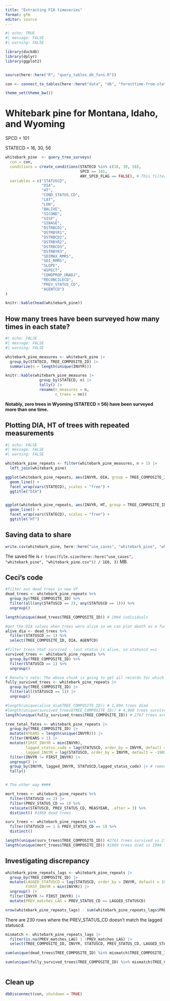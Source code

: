 ```yaml
---
title: "Extracting FIA timeseries"
format: gfm
editor: source
---
```


```r
#| echo: TRUE
#| message: FALSE
#| warning: FALSE

library(duckdb)
library(dplyr)
library(ggplot2)


source(here::here("R", "query_tables_db_fxns.R"))

con <- connect_to_tables(here::here("data", "db", "foresttime-from-state-parquet.duckdb"))

theme_set(theme_bw())

```


# Whitebark pine for Montana, Idaho, and Wyoming

SPCD = 101

STATECD = 16, 30, 56

```r

whitebark_pine  <- query_tree_surveys(
  con = con,
  conditions = create_conditions(STATECD %in% c(16, 30, 56),
                                 SPCD == 101,
                                 ANY_SPCD_FLAG == FALSE), # This filters out trees with changing SPCD over time
  variables = c("STATUSCD", 
                "DIA", 
                "HT", 
                "COND_STATUS_CD", 
                "LAT", 
                "LON",
                "BALIVE", 
                "SICOND", 
                "SISP", 
                "SIBASE",
                "DSTRBCD1",
                "DSTRBYR1",
                "DSTRBCD2",
                "DSTRBYR2",
                "DSTRBCD3",
                "DSTRBYR3",
                "SDIMAX_RMRS",
                "SDI_RMRS",
                "SLOPE",
                "ASPECT",
                "CONDPROP_UNADJ",
                "RECONCILECD",
                "PREV_STATUS_CD",
                "AGENTCD")
)

knitr::kable(head(whitebark_pine))

```


## How many trees have been surveyed how many times in each state?

```r
#| echo: FALSE
#| message: FALSE
#| warning: FALSE

whitebark_pine_measures <- whitebark_pine |> 
  group_by(STATECD, TREE_COMPOSITE_ID) |>
  summarize(n = length(unique(INVYR))) 

knitr::kable(whitebark_pine_measures |>
               group_by(STATECD, n) |>
               tally() |>
               rename(n_measures = n,
                      n_trees = nn))


```

**Notably, zero trees in Wyoming (STATECD = 56) have been surveyed more than one time.**

## Plotting DIA, HT of trees with repeated measurements

```r
#| echo: FALSE
#| message: FALSE
#| warning: FALSE

whitebark_pine_repeats <- filter(whitebark_pine_measures, n > 1) |>
  left_join(whitebark_pine)

ggplot(whitebark_pine_repeats, aes(INVYR, DIA, group = TREE_COMPOSITE_ID)) +
  geom_line() +
  facet_wrap(vars(STATECD), scales = "free") +
  ggtitle("DIA")


ggplot(whitebark_pine_repeats, aes(INVYR, HT, group = TREE_COMPOSITE_ID)) +
  geom_line() +
  facet_wrap(vars(STATECD), scales = "free") +
  ggtitle("HT")

```

## Saving data to share

```r

write.csv(whitebark_pine, here::here("use_cases", "whitebark_pine", "whitebark_pine.csv"))

```


The saved file is `r trunc(file.size(here::here("use_cases", "whitebark_pine", "whitebark_pine.csv")) / 1E6, 3)` MB.



## Ceci's code

```r

#filter out dead trees in new df
dead_trees <- whitebark_pine_repeats %>%
  group_by(TREE_COMPOSITE_ID) %>%
  filter(all(any(STATUSCD == 2), any(STATUSCD == 1))) %>%
  ungroup()

length(unique(dead_trees$TREE_COMPOSITE_ID)) # 1904 individuals 

#get the DIA values when trees were alive so we can plot death as a function of the state variable (size)
alive_dia <- dead_trees %>%
  filter(STATUSCD == 1) %>%
  select(TREE_COMPOSITE_ID, DIA, AGENTCD)

#filter trees that survived - last status is alive, so statuscd ==1
survived_trees <- whitebark_pine_repeats %>%
  group_by(TREE_COMPOSITE_ID) %>%
  filter(STATUSCD == 1) %>% 
  ungroup()

# Renata's note: The above chunk is going to get all records for which the statuscd == 1, including the *first* records for trees that later die. To get trees that live to the end, you want filter(all(STATUSCD == 1))). 
fully_survived_trees <- whitebark_pine_repeats |>
  group_by(TREE_COMPOSITE_ID) |>
  filter(all(STATUSCD == 1)) |>
  ungroup()

#length(unique(alive_dia$TREE_COMPOSITE_ID)) # 1,904 trees died
#length(unique(survived_trees$TREE_COMPOSITE_ID)) # 4,960 trees survived
length(unique(fully_survived_trees$TREE_COMPOSITE_ID)) # 2767 trees are alive in all years surveyed. 

tree_total_fates <- whitebark_pine_repeats |>
  group_by(TREE_COMPOSITE_ID) |>
  mutate(NYEARS = length(unique(INVYR))) |>
  filter(NYEARS > 1) |>
  mutate(FIRST_INVYR = min(INVYR),
         lagged_status_code = lag(STATUSCD, order_by = INVYR, default = -999),
         lagged_INVYR = lag(STATUSCD, order_by = INVYR, default = -1989)) |>
  filter(INVYR != FIRST_INVYR) |>
  ungroup() |>
  group_by(INVYR, lagged_INVYR, STATUSCD,lagged_status_code) |> # remove INVYR and lagged_INVYR to get tallies over all timesteps
  tally()


# The other way #### 

mort_trees <- whitebark_pine_repeats %>% 
  filter(STATUSCD == 2) |>
  filter(PREV_STATUS_CD == 1) %>%
  relocate(STATUSCD, PREV_STATUS_CD, MEASYEAR, .after = 3) %>%
  distinct() #1869 dead trees

surv_trees <- whitebark_pine_repeats %>%
  filter(STATUSCD == 1 & PREV_STATUS_CD == 1) %>%
  distinct()

length(unique(surv_trees$TREE_COMPOSITE_ID)) #2761 trees survived vs 2767 - 6 total off
length(unique(mort_trees$TREE_COMPOSITE_ID)) #1869 trees died vs 1904 - 35 total off 

```

## Investigating discrepancy

```r

whitebark_pine_repeats_lags <- whitebark_pine_repeats |>
  group_by(TREE_COMPOSITE_ID) |>
  mutate(LAGGED_STATUSCD = lag(STATUSCD, order_by = INVYR, default = 100),
         FIRST_INVYR = min(INVYR)) |>
  ungroup() |>
  filter(INVYR != FIRST_INVYR) |>
  mutate(PREV_matches_LAG = PREV_STATUS_CD == LAGGED_STATUSCD)

nrow(whitebark_pine_repeats_lags) - sum(whitebark_pine_repeats_lags$PREV_matches_LAG, na.rm = T)

```

There are 230 rows where the PREV_STATUS_CD doesn't match the lagged statuscd.

```r

mismatch <- whitebark_pine_repeats_lags |>
  filter(is.na(PREV_matches_LAG) | !PREV_matches_LAG) |>
  select(TREE_COMPOSITE_ID, INVYR, STATUSCD, PREV_STATUS_CD, LAGGED_STATUSCD) 

sum(unique(dead_trees$TREE_COMPOSITE_ID) %in% mismatch$TREE_COMPOSITE_ID)

sum(unique(fully_survived_trees$TREE_COMPOSITE_ID) %in% mismatch$TREE_COMPOSITE_ID)



```



## Clean up

```r
dbDisconnect(con, shutdown = TRUE)

```